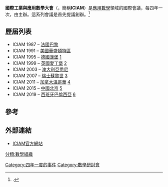 '''國際工業與應用數學大會'''（{{lang-en|'''International Congress on Industrial and Applied Mathematics'''}}，簡稱'''ICIAM'''）是[[應用數學|應用數學]]領域的國際會議，每四年一次，由{{tsl|en|International Council for Industrial and Applied Mathematics|國際工業與應用數學聯合會}}主辦。這系列會議是{{tsl|en|Gene Golub}}首先提議創辦。<ref>{{citation|title=Obituary: Gene H. Golub (1932–2007)|journal=[[Nature_(journal)|Nature]]|volume=450|page=962|year=2007|doi=10.1038/450962a|first=Lloyd N.|last=Trefethen|pmid=18075573|issue=7172}}.</ref>

==歷屆列表==
* ICIAM 1987 – {{Flagicon|France}}[[法國|法國]][[巴黎|巴黎]]
* ICIAM 1991 – {{Flagicon|United States}}[[美國|美國]][[華盛頓特區|華盛頓特區]]
* ICIAM 1995 – {{Flagicon|Germany}}[[德國|德國]][[漢堡|漢堡]] [https://web.archive.org/web/20071008144559/http://www.uni-regensburg.de/Fakultaeten/nat_Fak_I/Mennicken/CICIAM.html]
* ICIAM 1999 – {{Flagicon|United Kingdom}}[[英國|英國]][[愛丁堡|愛丁堡]] [http://www.ma.hw.ac.uk/iciam99/] {{Wayback|url=http://www.ma.hw.ac.uk/iciam99/ |date=20160918133745 }}
* ICIAM 2003 – {{Flagicon|Australia}}[[澳大利亞|澳大利亞]][[悉尼|悉尼]]
* ICIAM 2007 – {{Flagicon|Switzerland}}[[瑞士|瑞士]][[蘇黎世|蘇黎世]] [https://web.archive.org/web/20050401233310/http://www.iciam07.ch/]
* ICIAM 2011 – {{Flagicon|Canada}}[[加拿大|加拿大]][[溫哥華|溫哥華]] [https://web.archive.org/web/20181230030413/http://www.iciam2011.com/]
* ICIAM 2015 – {{Flagicon|China}}[[中國|中國]][[北京|北京]] [http://www.iciam2015.cn/] {{Wayback|url=http://www.iciam2015.cn/ |date=20201021032207 }}
* ICIAM 2019 – {{Flagicon|Spain}}[[西班牙|西班牙]][[巴倫西亞|巴倫西亞]] [https://web.archive.org/web/20161004075559/http://iciam2019.com/]

==參考==
{{reflist}}

==外部連結==
*[https://web.archive.org/web/20150529051421/http://www.iciam.org/council/council_tf.html ICIAM官方網站]

{{數學小作品}}
{{authority control}}
[[分類:數學組織|分類:數學組織]]
[[Category:四年一度的事件|Category:四年一度的事件]]
[[Category:數學研討會|Category:數學研討會]]